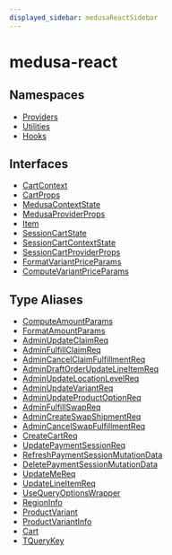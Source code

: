 ```yaml
---
displayed_sidebar: medusaReactSidebar
---
```



# medusa-react

## Namespaces

- [Providers](../medusa_react/medusa_react.Providers.mdx)
- [Utilities](../medusa_react/medusa_react.Utilities.mdx)
- [Hooks](../medusa_react/medusa_react.Hooks.mdx)

## Interfaces

- [CartContext](../medusa_react/interfaces/medusa_react.CartContext.mdx)
- [CartProps](../medusa_react/interfaces/medusa_react.CartProps.mdx)
- [MedusaContextState](../medusa_react/interfaces/medusa_react.MedusaContextState.mdx)
- [MedusaProviderProps](../medusa_react/interfaces/medusa_react.MedusaProviderProps.mdx)
- [Item](../medusa_react/interfaces/medusa_react.Item.mdx)
- [SessionCartState](../medusa_react/interfaces/medusa_react.SessionCartState.mdx)
- [SessionCartContextState](../medusa_react/interfaces/medusa_react.SessionCartContextState.mdx)
- [SessionCartProviderProps](../medusa_react/interfaces/medusa_react.SessionCartProviderProps.mdx)
- [FormatVariantPriceParams](../medusa_react/interfaces/medusa_react.FormatVariantPriceParams.mdx)
- [ComputeVariantPriceParams](../medusa_react/interfaces/medusa_react.ComputeVariantPriceParams.mdx)

## Type Aliases

- [ComputeAmountParams](../medusa_react/types/medusa_react.ComputeAmountParams.mdx)
- [FormatAmountParams](../medusa_react/types/medusa_react.FormatAmountParams.mdx)
- [AdminUpdateClaimReq](../medusa_react/types/medusa_react.AdminUpdateClaimReq.mdx)
- [AdminFulfillClaimReq](../medusa_react/types/medusa_react.AdminFulfillClaimReq.mdx)
- [AdminCancelClaimFulfillmentReq](../medusa_react/types/medusa_react.AdminCancelClaimFulfillmentReq.mdx)
- [AdminDraftOrderUpdateLineItemReq](../medusa_react/types/medusa_react.AdminDraftOrderUpdateLineItemReq.mdx)
- [AdminUpdateLocationLevelReq](../medusa_react/types/medusa_react.AdminUpdateLocationLevelReq.mdx)
- [AdminUpdateVariantReq](../medusa_react/types/medusa_react.AdminUpdateVariantReq.mdx)
- [AdminUpdateProductOptionReq](../medusa_react/types/medusa_react.AdminUpdateProductOptionReq.mdx)
- [AdminFulfillSwapReq](../medusa_react/types/medusa_react.AdminFulfillSwapReq.mdx)
- [AdminCreateSwapShipmentReq](../medusa_react/types/medusa_react.AdminCreateSwapShipmentReq.mdx)
- [AdminCancelSwapFulfillmentReq](../medusa_react/types/medusa_react.AdminCancelSwapFulfillmentReq.mdx)
- [CreateCartReq](../medusa_react/types/medusa_react.CreateCartReq.mdx)
- [UpdatePaymentSessionReq](../medusa_react/types/medusa_react.UpdatePaymentSessionReq.mdx)
- [RefreshPaymentSessionMutationData](../medusa_react/types/medusa_react.RefreshPaymentSessionMutationData.mdx)
- [DeletePaymentSessionMutationData](../medusa_react/types/medusa_react.DeletePaymentSessionMutationData.mdx)
- [UpdateMeReq](../medusa_react/types/medusa_react.UpdateMeReq.mdx)
- [UpdateLineItemReq](../medusa_react/types/medusa_react.UpdateLineItemReq.mdx)
- [UseQueryOptionsWrapper](../medusa_react/types/medusa_react.UseQueryOptionsWrapper.mdx)
- [RegionInfo](../medusa_react/types/medusa_react.RegionInfo.mdx)
- [ProductVariant](../medusa_react/types/medusa_react.ProductVariant.mdx)
- [ProductVariantInfo](../medusa_react/types/medusa_react.ProductVariantInfo.mdx)
- [Cart](../medusa_react/types/medusa_react.Cart.mdx)
- [TQueryKey](../medusa_react/types/medusa_react.TQueryKey.mdx)
